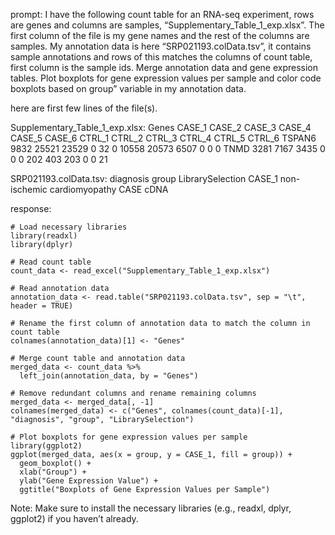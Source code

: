 prompt:
I have the following count table for an RNA-seq experiment, rows are genes and columns are samples, "Supplementary_Table_1_exp.xlsx". The first column of the file is my gene names and the rest of the columns are samples. My annotation data is here  "SRP021193.colData.tsv", it contains sample annotations and rows of this matches the columns of count table, first column is the sample ids. Merge annotation data and gene expression tables. Plot boxplots for gene expression values per sample and color code boxplots based on group" variable in my annotation data.

here are first few lines of the file(s).

Supplementary_Table_1_exp.xlsx:
Genes	CASE_1	CASE_2	CASE_3	CASE_4	CASE_5	CASE_6	CTRL_1	CTRL_2	CTRL_3	CTRL_4	CTRL_5	CTRL_6
TSPAN6	9832	25521	23529	0	32	0	10558	20573	6507	0	0	 0
TNMD	3281	 7167	 3435	0	 0	0	  202	  403	 203	0	0	21


SRP021193.colData.tsv:
diagnosis	group	LibrarySelection
CASE_1	non-ischemic cardiomyopathy	CASE	cDNA


response:
```
# Load necessary libraries
library(readxl)
library(dplyr)

# Read count table
count_data <- read_excel("Supplementary_Table_1_exp.xlsx")

# Read annotation data
annotation_data <- read.table("SRP021193.colData.tsv", sep = "\t", header = TRUE)

# Rename the first column of annotation data to match the column in count table
colnames(annotation_data)[1] <- "Genes"

# Merge count table and annotation data
merged_data <- count_data %>%
  left_join(annotation_data, by = "Genes")

# Remove redundant columns and rename remaining columns
merged_data <- merged_data[, -1]
colnames(merged_data) <- c("Genes", colnames(count_data)[-1], "diagnosis", "group", "LibrarySelection")

# Plot boxplots for gene expression values per sample
library(ggplot2)
ggplot(merged_data, aes(x = group, y = CASE_1, fill = group)) +
  geom_boxplot() +
  xlab("Group") +
  ylab("Gene Expression Value") +
  ggtitle("Boxplots of Gene Expression Values per Sample")
```

Note: Make sure to install the necessary libraries (e.g., readxl, dplyr, ggplot2) if you haven't already.
